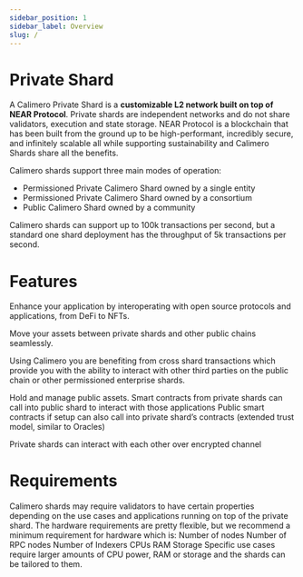 ```yaml
---
sidebar_position: 1
sidebar_label: Overview
slug: /
---
```


# Private Shard
A Calimero Private Shard is a **customizable L2 network built on top of NEAR Protocol**. Private shards are independent networks and do not share validators, execution and state storage. NEAR Protocol is a blockchain that has been built from the ground up to be high-performant, incredibly secure, and infinitely scalable all while supporting sustainability and Calimero Shards share all the benefits.

Calimero shards support three main modes of operation:
- Permissioned Private Calimero Shard owned by a single entity
- Permissioned Private Calimero Shard owned by a consortium 
- Public Calimero Shard owned by a community

Calimero shards can support up to 100k transactions per second, but a standard one shard deployment has the throughput of 5k transactions per second.


# Features
Enhance your application by interoperating with open source protocols and applications, from DeFi to NFTs.

Move your assets between private shards and other public chains seamlessly.


Using Calimero you are benefiting from cross shard transactions which provide you with the ability to interact with other third parties on the public chain or other permissioned enterprise shards.


Hold and manage public assets.
Smart contracts from private shards can call into public shard to interact with those applications
Public smart contracts if setup can also call into private shard’s contracts (extended trust model, similar to Oracles)

Private shards can interact with each other over encrypted channel


# Requirements​
Calimero shards may require validators to have certain properties depending on the use cases and applications running on top of the private shard.
The hardware requirements are pretty flexible, but we recommend a minimum requirement for hardware which is:
Number of nodes
Number of RPC nodes
Number of Indexers
CPUs
RAM
Storage 
Specific use cases require larger amounts of CPU power, RAM or storage and the shards can be tailored to them.

